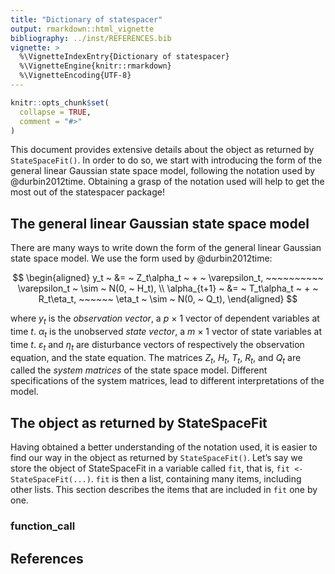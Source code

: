```yaml
---
title: "Dictionary of statespacer"
output: rmarkdown::html_vignette
bibliography: ../inst/REFERENCES.bib
vignette: >
  %\VignetteIndexEntry{Dictionary of statespacer}
  %\VignetteEngine{knitr::rmarkdown}
  %\VignetteEncoding{UTF-8}
---
```


```r
knitr::opts_chunk$set(
  collapse = TRUE,
  comment = "#>"
)
```

This document provides extensive details about the object as returned by `StateSpaceFit()`. In order to do so, we start with introducing the form of the general linear Gaussian state space model, following the notation used by @durbin2012time. Obtaining a grasp of the notation used will help to get the most out of the statespacer package!

## The general linear Gaussian state space model
There are many ways to write down the form of the general linear Gaussian state space model. We use the form used by @durbin2012time:

$$
\begin{aligned}
 y_t ~ &= ~ Z_t\alpha_t ~ + ~ \varepsilon_t, ~~~~~~~~~~ \varepsilon_t ~ \sim ~ N(0, ~ H_t), \\
 \alpha_{t+1} ~ &= ~ T_t\alpha_t ~ + ~ R_t\eta_t, ~~~~~~ \eta_t ~ \sim ~ N(0, ~ Q_t),
\end{aligned}
$$

where $y_t$ is the *observation vector*, a $p ~ \times ~ 1$ vector of dependent variables at time $t$. $\alpha_t$ is the unobserved *state vector*, a $m ~ \times ~ 1$ vector of state variables at time $t$. $\varepsilon_t$ and $\eta_t$ are disturbance vectors of respectively the observation equation, and the state equation. The matrices $Z_t$, $H_t$, $T_t$, $R_t$, and $Q_t$ are called the *system matrices* of the state space model. Different specifications of the system matrices, lead to different interpretations of the model.

## The object as returned by StateSpaceFit
Having obtained a better understanding of the notation used, it is easier to find our way in the object as returned by `StateSpaceFit()`. Let's say we store the object of StateSpaceFit in a variable called `fit`, that is, `fit <- StateSpaceFit(...)`. `fit` is then a list, containing many items, including other lists. This section describes the items that are included in `fit` one by one.

### function_call

## References
